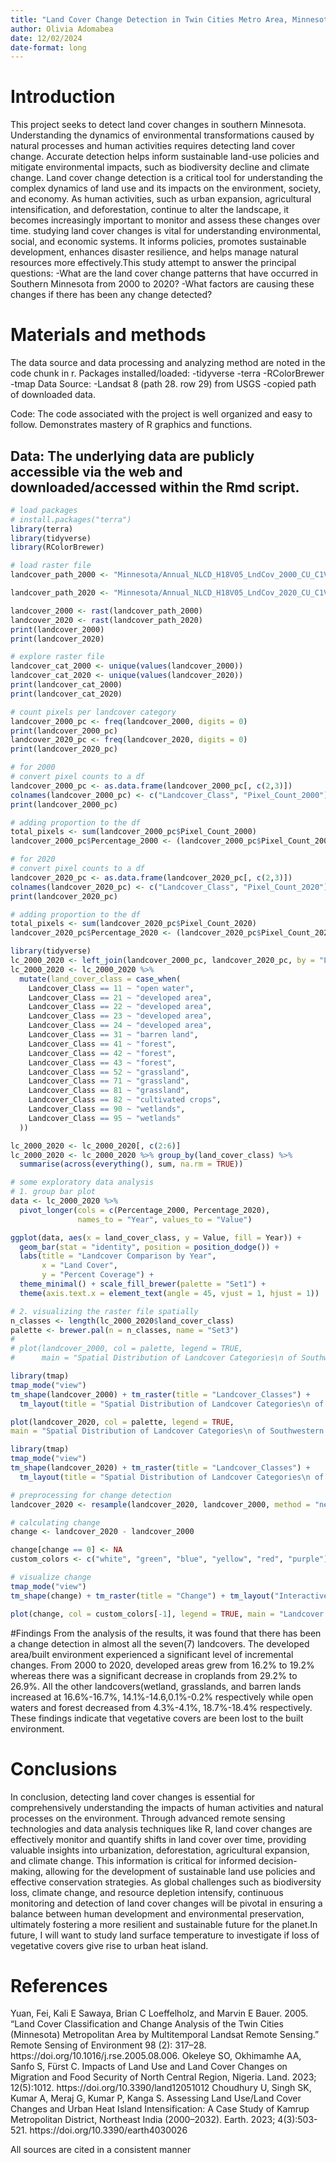 ```yaml
---
title: "Land Cover Change Detection in Twin Cities Metro Area, Minnesota"
author: Olivia Adomabea
date: 12/02/2024
date-format: long
---
```


# Introduction
This project seeks to detect land cover changes in southern Minnesota. 
Understanding the dynamics of environmental transformations caused by natural processes and human activities requires detecting land cover change. Accurate detection helps inform sustainable land-use policies and mitigate environmental impacts, such as biodiversity decline and climate change. Land cover change detection is a critical tool for understanding the complex dynamics of land use and its impacts on the environment, society, and economy. As human activities, such as urban expansion, agricultural intensification, and deforestation, continue to alter the landscape, it becomes increasingly important to monitor and assess these changes over time. studying land cover changes is vital for understanding environmental, social, and economic systems. It informs policies, promotes sustainable development, enhances disaster resilience, and helps manage natural resources more effectively.This study attempt to answer the principal questions:
-What are the land cover change patterns that have occurred in Southern Minnesota from 2000 to 2020?
-What factors are causing these changes if there has been any change detected?

# Materials and methods
The data source and data processing and analyzing method are noted in the code chunk in r. 
Packages installed/loaded:
-tidyverse
-terra
-RColorBrewer
-tmap
Data Source:
-Landsat 8 (path 28. row 29) from USGS
-copied path of downloaded data.

Code: The code associated with the project is well organized and easy to follow. Demonstrates mastery of R graphics and functions.

Data: The underlying data are publicly accessible via the web and downloaded/accessed within the Rmd script. 
---

```r
# load packages
# install.packages("terra")
library(terra)
library(tidyverse)
library(RColorBrewer)
```

```r
# load raster file
landcover_path_2000 <- "Minnesota/Annual_NLCD_H18V05_LndCov_2000_CU_C1V0.tif"

landcover_path_2020 <- "Minnesota/Annual_NLCD_H18V05_LndCov_2020_CU_C1V0.tif"

landcover_2000 <- rast(landcover_path_2000)
landcover_2020 <- rast(landcover_path_2020)
print(landcover_2000)
print(landcover_2020)
```

```r
# explore raster file
landcover_cat_2000 <- unique(values(landcover_2000))
landcover_cat_2020 <- unique(values(landcover_2020))
print(landcover_cat_2000)
print(landcover_cat_2020)
```

```r
# count pixels per landcover category
landcover_2000_pc <- freq(landcover_2000, digits = 0)
print(landcover_2000_pc)
landcover_2020_pc <- freq(landcover_2020, digits = 0)
print(landcover_2020_pc)
```

```r
# for 2000
# convert pixel counts to a df
landcover_2000_pc <- as.data.frame(landcover_2000_pc[, c(2,3)])
colnames(landcover_2000_pc) <- c("Landcover_Class", "Pixel_Count_2000")
print(landcover_2000_pc)

# adding proportion to the df
total_pixels <- sum(landcover_2000_pc$Pixel_Count_2000)
landcover_2000_pc$Percentage_2000 <- (landcover_2000_pc$Pixel_Count_2000 / total_pixels) * 100
```

```r
# for 2020
# convert pixel counts to a df
landcover_2020_pc <- as.data.frame(landcover_2020_pc[, c(2,3)])
colnames(landcover_2020_pc) <- c("Landcover_Class", "Pixel_Count_2020")
print(landcover_2020_pc)

# adding proportion to the df
total_pixels <- sum(landcover_2020_pc$Pixel_Count_2020)
landcover_2020_pc$Percentage_2020 <- (landcover_2020_pc$Pixel_Count_2020 / total_pixels) * 100
```

```r
library(tidyverse)
lc_2000_2020 <- left_join(landcover_2000_pc, landcover_2020_pc, by = "Landcover_Class")
lc_2000_2020 <- lc_2000_2020 %>%
  mutate(land_cover_class = case_when(
    Landcover_Class == 11 ~ "open water",
    Landcover_Class == 21 ~ "developed area",
    Landcover_Class == 22 ~ "developed area",
    Landcover_Class == 23 ~ "developed area",
    Landcover_Class == 24 ~ "developed area",
    Landcover_Class == 31 ~ "barren land",
    Landcover_Class == 41 ~ "forest",
    Landcover_Class == 42 ~ "forest",
    Landcover_Class == 43 ~ "forest",
    Landcover_Class == 52 ~ "grassland",
    Landcover_Class == 71 ~ "grassland",
    Landcover_Class == 81 ~ "grassland",
    Landcover_Class == 82 ~ "cultivated crops",
    Landcover_Class == 90 ~ "wetlands",
    Landcover_Class == 95 ~ "wetlands"
  ))

lc_2000_2020 <- lc_2000_2020[, c(2:6)]
lc_2000_2020 <- lc_2000_2020 %>% group_by(land_cover_class) %>%
  summarise(across(everything(), sum, na.rm = TRUE))
```

```r
# some exploratory data analysis
# 1. group bar plot
data <- lc_2000_2020 %>% 
  pivot_longer(cols = c(Percentage_2000, Percentage_2020), 
               names_to = "Year", values_to = "Value")

ggplot(data, aes(x = land_cover_class, y = Value, fill = Year)) +
  geom_bar(stat = "identity", position = position_dodge()) +
  labs(title = "Landcover Comparison by Year",
       x = "Land Cover",
       y = "Percent Coverage") +
  theme_minimal() + scale_fill_brewer(palette = "Set1") +
  theme(axis.text.x = element_text(angle = 45, vjust = 1, hjust = 1))
```

```r
# 2. visualizing the raster file spatially
n_classes <- length(lc_2000_2020$land_cover_class)
palette <- brewer.pal(n = n_classes, name = "Set3")
# 
# plot(landcover_2000, col = palette, legend = TRUE,
#      main = "Spatial Distribution of Landcover Categories\n of Southwestern Minnesota in 2000")

library(tmap)
tmap_mode("view")
tm_shape(landcover_2000) + tm_raster(title = "Landcover_Classes") + 
  tm_layout(title = "Spatial Distribution of Landcover Categories\n of Southwestern Minnesota in 2000", legend.outside = TRUE)

```

```r
plot(landcover_2020, col = palette, legend = TRUE,
main = "Spatial Distribution of Landcover Categories\n of Southwestern Minnesota in 2020")

library(tmap)
tmap_mode("view")
tm_shape(landcover_2020) + tm_raster(title = "Landcover_Classes") + 
  tm_layout(title = "Spatial Distribution of Landcover Categories\n of Southwestern Minnesota in 2020", legend.outside = TRUE)
```

```r
# preprocessing for change detection
landcover_2020 <- resample(landcover_2020, landcover_2000, method = "near")

# calculating change
change <- landcover_2020 - landcover_2000
```

```r
change[change == 0] <- NA
custom_colors <- c("white", "green", "blue", "yellow", "red", "purple")

# visualize change
tmap_mode("view")
tm_shape(change) + tm_raster(title = "Change") + tm_layout("Interactive Change Map")

plot(change, col = custom_colors[-1], legend = TRUE, main = "Landcover Changes (2000 - 2020)")


```
#Findings
From the analysis of the results, it was found that there has been a change detection in almost all the seven(7) landcovers. The developed area/built environment experienced a significant level of incremental changes. From 2000 to 2020, developed areas grew from 16.2% to 19.2% whereas there was a significant decrease in croplands from 29.2% to 26.9%. All the other landcovers(wetland, grasslands, and barren lands increased at 16.6%-16.7%, 14.1%-14.6,0.1%-0.2% respectively while open waters and forest decreased from 4.3%-4.1%, 18.7%-18.4% respectively. These findings indicate that vegetative covers are been lost to the built environment. 

# Conclusions
In conclusion, detecting land cover changes is essential for comprehensively understanding the impacts of human activities and natural processes on the environment. Through advanced remote sensing technologies and data analysis techniques like R, land cover changes are effectively monitor and quantify shifts in land cover over time, providing valuable insights into urbanization, deforestation, agricultural expansion, and climate change. This information is critical for informed decision-making, allowing for the development of sustainable land use policies and effective conservation strategies. As global challenges such as biodiversity loss, climate change, and resource depletion intensify, continuous monitoring and detection of land cover changes will be pivotal in ensuring a balance between human development and environmental preservation, ultimately fostering a more resilient and sustainable future for the planet.In future, I will want to study land surface temperature to investigate if loss of vegetative covers give rise to urban heat island.


# References
Yuan, Fei, Kali E Sawaya, Brian C Loeffelholz, and Marvin E Bauer. 2005. “Land Cover Classification and Change Analysis of the Twin Cities (Minnesota) Metropolitan Area by Multitemporal Landsat Remote Sensing.” Remote Sensing of Environment 98 (2): 317–28. https://doi.org/10.1016/j.rse.2005.08.006.
Okeleye SO, Okhimamhe AA, Sanfo S, Fürst C. Impacts of Land Use and Land Cover Changes on Migration and Food Security of North Central Region, Nigeria. Land. 2023; 12(5):1012. https://doi.org/10.3390/land12051012
Choudhury U, Singh SK, Kumar A, Meraj G, Kumar P, Kanga S. Assessing Land Use/Land Cover Changes and Urban Heat Island Intensification: A Case Study of Kamrup Metropolitan District, Northeast India (2000–2032). Earth. 2023; 4(3):503-521. https://doi.org/10.3390/earth4030026


All sources are cited in a consistent manner


